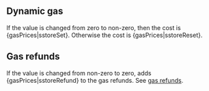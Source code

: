 ## Dynamic gas

If the value is changed from zero to non-zero, then the cost is {gasPrices|sstoreSet}. Otherwise the cost is {gasPrices|sstoreReset}.

## Gas refunds

If the value is changed from non-zero to zero, adds {gasPrices|sstoreRefund} to the gas refunds. See [gas refunds](/about).
